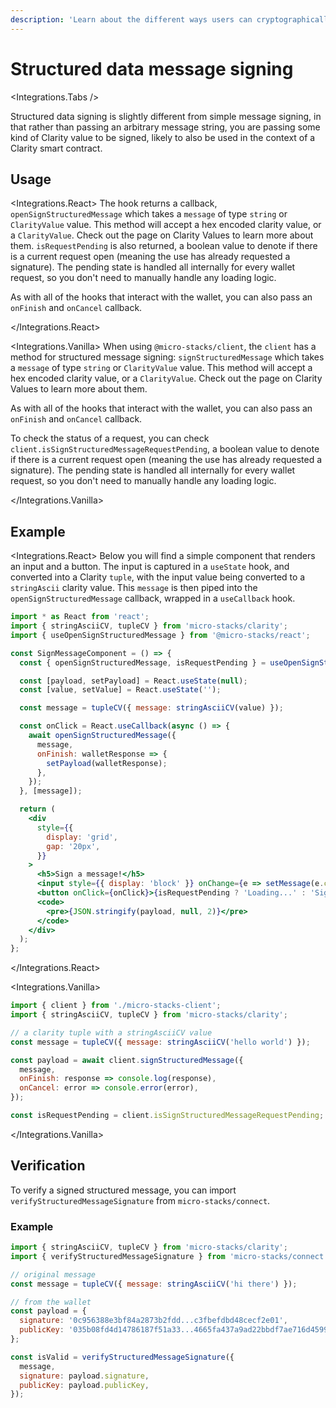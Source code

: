 ```yaml
---
description: 'Learn about the different ways users can cryptographically sign messages, or sign Clarity values for use in smart contracts.'
---
```



# Structured data message signing

<Integrations.Tabs />

Structured data signing is slightly different from simple message signing, in that rather than passing an arbitrary message string,
you are passing some kind of Clarity value to be signed, likely to also be used in the context of a Clarity smart contract.

## Usage

<Integrations.React>
The hook returns a callback, `openSignStructuredMessage` which takes a `message` of type `string` or `ClarityValue` value.
This method will accept a hex encoded clarity value, or a `ClarityValue`. Check out the page on Clarity Values to learn more about them.
`isRequestPending` is also returned, a boolean value to denote if there is a current request open (meaning the use has already
requested a signature). The pending state is handled all internally for every wallet request, so you don't need to
manually handle any loading logic.

As with all of the hooks that interact with the wallet, you can also pass an `onFinish` and `onCancel` callback.

</Integrations.React>

<Integrations.Vanilla>
When using `@micro-stacks/client`, the `client` has a method for structured message signing: `signStructuredMessage`
which takes a `message` of type `string` or `ClarityValue` value. This method will accept a hex encoded clarity value,
or a `ClarityValue`. Check out the page on Clarity Values to learn more about them.

As with all of the hooks that interact with the wallet, you can also pass an `onFinish` and `onCancel` callback.

To check the status of a request, you can check `client.isSignStructuredMessageRequestPending`, a boolean value to denote if there
is a current request open (meaning the use has already requested a signature). The pending state is handled all internally
for every wallet request, so you don't need to manually handle any loading logic.

</Integrations.Vanilla>

## Example

<Integrations.React>
Below you will find a simple component that renders an input and a button. The input is captured in a `useState` hook, and
converted into a Clarity `tuple`, with the input value being converted to a `stringAscii` clarity value. This `message` is
then piped into the `openSignStructuredMessage` callback, wrapped in a `useCallback` hook.

```jsx
import * as React from 'react';
import { stringAsciiCV, tupleCV } from 'micro-stacks/clarity';
import { useOpenSignStructuredMessage } from '@micro-stacks/react';

const SignMessageComponent = () => {
  const { openSignStructuredMessage, isRequestPending } = useOpenSignStructuredMessage();

  const [payload, setPayload] = React.useState(null);
  const [value, setValue] = React.useState('');

  const message = tupleCV({ message: stringAsciiCV(value) });

  const onClick = React.useCallback(async () => {
    await openSignStructuredMessage({
      message,
      onFinish: walletResponse => {
        setPayload(walletResponse);
      },
    });
  }, [message]);

  return (
    <div
      style={{
        display: 'grid',
        gap: '20px',
      }}
    >
      <h5>Sign a message!</h5>
      <input style={{ display: 'block' }} onChange={e => setMessage(e.currentTarget.value)} />
      <button onClick={onClick}>{isRequestPending ? 'Loading...' : 'Sign message'}</button>
      <code>
        <pre>{JSON.stringify(payload, null, 2)}</pre>
      </code>
    </div>
  );
};
```

</Integrations.React>

<Integrations.Vanilla>

```js
import { client } from './micro-stacks-client';
import { stringAsciiCV, tupleCV } from 'micro-stacks/clarity';

// a clarity tuple with a stringAsciiCV value
const message = tupleCV({ message: stringAsciiCV('hello world') });

const payload = await client.signStructuredMessage({
  message,
  onFinish: response => console.log(response),
  onCancel: error => console.error(error),
});

const isRequestPending = client.isSignStructuredMessageRequestPending;
```

</Integrations.Vanilla>

## Verification

To verify a signed structured message, you can import `verifyStructuredMessageSignature` from `micro-stacks/connect`.

### Example

```jsx
import { stringAsciiCV, tupleCV } from 'micro-stacks/clarity';
import { verifyStructuredMessageSignature } from 'micro-stacks/connect';

// original message
const message = tupleCV({ message: stringAsciiCV('hi there') });

// from the wallet
const payload = {
  signature: '0c956388e3bf84a2873b2fdd...c3fbefdbd48cecf2e01',
  publicKey: '035b08fd4d14786187f51a33...4665fa437a9ad22bbdf7ae716d4599f26943a7',
};

const isValid = verifyStructuredMessageSignature({
  message,
  signature: payload.signature,
  publicKey: payload.publicKey,
});
```
